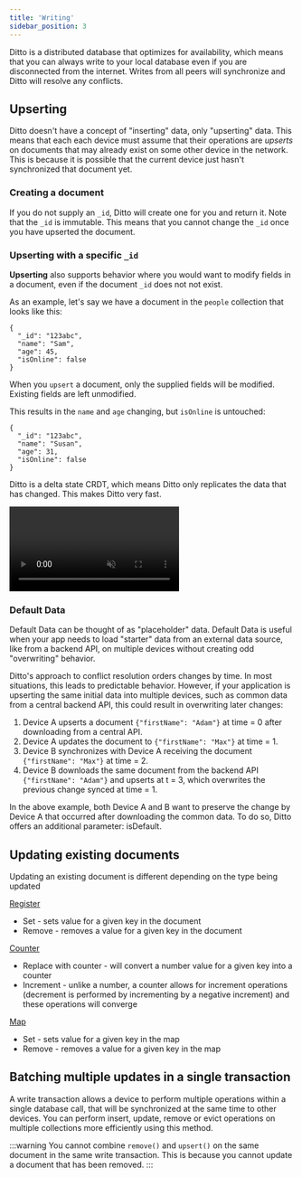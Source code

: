 ```yaml
---
title: 'Writing'
sidebar_position: 3
---
```



Ditto is a distributed database that optimizes for availability, which means
that you can always write to your local database even if you are disconnected
from the internet. Writes from all peers will synchronize and Ditto will resolve
any conflicts.

## Upserting 

 Ditto doesn't have a concept of "inserting" data, only "upserting" data. This
 means that each each device must assume that their operations are *upserts* on
 documents that may already exist on some other device in the network. This is because it is
 possible that the current device just hasn't synchronized that document yet.

### Creating a document

If you do not supply an `_id`, Ditto will create one for you and return it. Note that the `_id` is
 immutable.  This means that you cannot change the `_id` once you have upserted
 the document.
 
<SnippetGroup name="upsert" />

### Upserting with a specific `_id`

__Upserting__ also supports behavior where you would want to modify fields in a
document, even if the document `_id` does not not exist.  

As an example, let's say we have a document in the `people` collection that looks like this:

```jsonc
{
  "_id": "123abc",
  "name": "Sam",
  "age": 45,
  "isOnline": false
}
```

When you `upsert` a document, only the supplied fields will be modified. Existing fields are left unmodified. 

<SnippetGroup
  name='upsert-id' 
/>

This results in the `name` and `age` changing, but `isOnline` is untouched:

```jsonc
{
  "_id": "123abc",
  "name": "Susan",
  "age": 31,
  "isOnline": false
}
```

Ditto is a delta state CRDT, which means Ditto only replicates the data that has changed. This makes Ditto very fast.

<video autoPlay loop muted>
  <source src="/animations/delta_sync/fine_grained_property_sync.webm" type="video/webm"/>
  Your browser does not support the video tag.
</video>

### Default Data

Default Data can be thought of as "placeholder" data.  Default Data is useful when your app needs to load "starter" data from an external data source, like from a backend API, on multiple devices without creating odd "overwriting" behavior.

Ditto's approach to conflict resolution orders changes by time. In most situations, this leads to predictable behavior. However, if your application is upserting the same initial data into multiple devices, such as common data from a central backend API, this could result in overwriting later changes:

1. Device A upserts a document `{"firstName": "Adam"}` at time = 0 after downloading from a central API.
2. Device A updates the document to `{"firstName": "Max"}` at time = 1.
3. Device B synchronizes with Device A receiving the document `{"firstName": "Max"}` at time = 2.
4. Device B downloads the same document from the backend API `{"firstName": "Adam"}` and upserts at t = 3, which overwrites the previous change synced at time = 1.

In the above example, both Device A and B want to preserve the change by Device A that occurred after downloading the common data. To do so, Ditto offers an additional parameter: isDefault.

<SnippetGroup
  name='upsert-default-data' 
/>

## Updating existing documents

Updating an existing document is different depending on the type being updated

[Register](../datamodel/register)

* Set - sets value for a given key in the document
* Remove - removes a value for a given key in the document

[Counter](../datamodel/counter)

* Replace with counter - will convert a number value for a given key into a counter
* Increment - unlike a number, a counter allows for increment operations (decrement is performed by incrementing by a negative increment) and these operations will converge

[Map](../datamodel/map)

* Set - sets value for a given key in the map
* Remove - removes a value for a given key in the map

<SnippetGroup
  name='update' 
/>

## Batching multiple updates in a single transaction

A write transaction allows a device to perform multiple operations within a
single database call, that will be synchronized at the same time to other
devices. You can perform insert, update, remove or evict operations on multiple
collections more efficiently using this method.

:::warning
You cannot combine `remove()` and `upsert()` on the same document in the same write transaction. This is because you cannot update a document that has been removed.
:::

<SnippetGroup name="write-transaction" />
